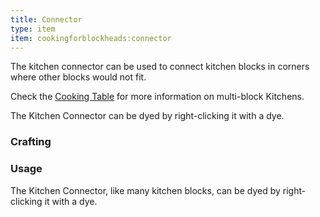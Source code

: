 ```yaml
---
title: Connector
type: item
item: cookingforblockheads:connector
---
```


The kitchen connector can be used to connect kitchen blocks in corners where other blocks would not fit.

Check the [Cooking Table](cooking_table) for more information on multi-block Kitchens.

The Kitchen Connector can be dyed by right-clicking it with a dye.

### Crafting

<RecipeContainer>
    <CraftingRecipe recipe="cookingforblockheads:connector"/>
    <CraftingRecipe recipe="cookingforblockheads:dye_white_connector"/>
    <CraftingRecipe recipe="cookingforblockheads:dye_black_connector" />
    <CraftingRecipe recipe="cookingforblockheads:dye_blue_connector" />
    <CraftingRecipe recipe="cookingforblockheads:dye_brown_connector" />
    <CraftingRecipe recipe="cookingforblockheads:dye_cyan_connector" />
    <CraftingRecipe recipe="cookingforblockheads:dye_gray_connector" />
    <CraftingRecipe recipe="cookingforblockheads:dye_green_connector" />
    <CraftingRecipe recipe="cookingforblockheads:dye_light_blue_connector" />
    <CraftingRecipe recipe="cookingforblockheads:dye_light_gray_connector" />
    <CraftingRecipe recipe="cookingforblockheads:dye_lime_connector" />
    <CraftingRecipe recipe="cookingforblockheads:dye_magenta_connector" />
    <CraftingRecipe recipe="cookingforblockheads:dye_orange_connector" />
    <CraftingRecipe recipe="cookingforblockheads:dye_pink_connector" />
    <CraftingRecipe recipe="cookingforblockheads:dye_purple_connector" />
    <CraftingRecipe recipe="cookingforblockheads:dye_red_connector" />
    <CraftingRecipe recipe="cookingforblockheads:dye_white_connector" />
    <CraftingRecipe recipe="cookingforblockheads:dye_yellow_connector" />
</RecipeContainer>

### Usage

The Kitchen Connector, like many kitchen blocks, can be dyed by right-clicking it with a dye.